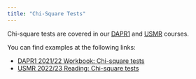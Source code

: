 ---
title: "Chi-Square Tests"
---

<!-- Chi-square tests are statistical tests used to analyze the relationship between two or more categorical variables. There are several types of chi-square tests, including the goodness-of-fit test, the test of independence, and the test of homogeneity. The goodness-of-fit test is used to determine if the distribution of a categorical variable fits a theoretical distribution. The test of independence is used to determine if there is a relationship between two categorical variables. The test of homogeneity is used to determine if there is a difference in the distribution of a categorical variable across multiple groups.  -->

Chi-square tests are covered in our [DAPR1](https://uoepsy.github.io/dapr1) and [USMR](https://uoepsy.github.io/usmr) courses.  

You can find examples at the following links:  

- [DAPR1 2021/22 Workbook: Chi-square tests](https://uoepsy.github.io/dapr1/2122/labs/2_10_chisquare.html)
- [USMR 2022/23 Reading: Chi-square tests](https://uoepsy.github.io/usmr/2223/labs/04a_chisq.html)


